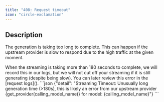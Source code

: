 ```yaml
---
title: "408: Request timeout"
icon: "circle-exclamation"
---
```


## Description
The generation is taking too long to complete. This can happen if the upstream provider is slow to respond due to the high traffic at the given moment.

<AccordionGroup>
  <Accordion title="Streaming Timeout">
    When the streaming is taking more than 180 seconds to complete, we will record this in our logs, but we will not cut off your streaming if it is still generating (despite being slow). You can later review this error in the [request logs]().
```json
{"detail": "Streaming Timeout: Unusually long generation time (>180s), this is likely an error from our upstream provider {get_provider(calling_model_name)} for model: {calling_model_name}"}
```
  </Accordion>
</AccordionGroup>